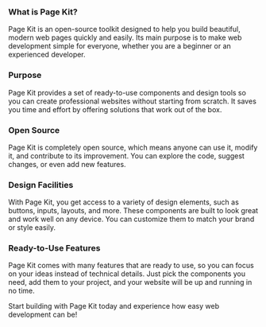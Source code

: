 
### What is Page Kit?

Page Kit is an open-source toolkit designed to help you build beautiful, modern web pages quickly and easily. Its main purpose is to make web development simple for everyone, whether you are a beginner or an experienced developer.

### Purpose

Page Kit provides a set of ready-to-use components and design tools so you can create professional websites without starting from scratch. It saves you time and effort by offering solutions that work out of the box.

### Open Source

Page Kit is completely open source, which means anyone can use it, modify it, and contribute to its improvement. You can explore the code, suggest changes, or even add new features.

### Design Facilities

With Page Kit, you get access to a variety of design elements, such as buttons, inputs, layouts, and more. These components are built to look great and work well on any device. You can customize them to match your brand or style easily.

### Ready-to-Use Features

Page Kit comes with many features that are ready to use, so you can focus on your ideas instead of technical details. Just pick the components you need, add them to your project, and your website will be up and running in no time.

Start building with Page Kit today and experience how easy web development can be!
